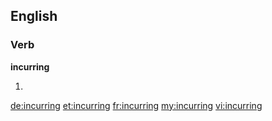 ==English==

===Verb===
'''incurring'''

# {{present participle of|[[incur]]}}

[[de:incurring]]
[[et:incurring]]
[[fr:incurring]]
[[my:incurring]]
[[vi:incurring]]